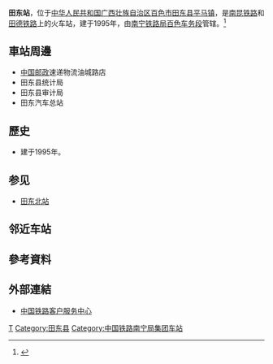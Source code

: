 {{Expand|time=2016-09-13T01:59:55+00:00}}
{{Infobox China railway station
|车站名称 =田东站
|图片 = 
|图片介绍 = 
|其他名称 = 
|车站拼音 = Tiandong
|英文名称 = Tiandong Railway Station
|车站代码 = 49382<ref>{{cite book|title=中华人民共和国铁路车站代码（GB/T 10302-2010）|publisher=中国标准出版社|year=2010|isbn=155066140495|ignore-isbn-error=true|pages=35}}</ref>
|电报码 = TDZ
|拼音码 = TDO
|始建时间 = 
|开通运营 = 
|车站位置 = [[广西壮族自治区|广西壮族自治区]][[百色市|百色市]][[田东县|田东县]][[平马镇_(田东县)|平马镇]]
|坐标 = {{coord|23.6279443|N|107.1295906|E|display=inline,title}}
|归属 = [[南宁铁路局|南宁铁路局]][[百色车务段|百色车务段]]
|线路 = [[南昆铁路|南昆铁路]]、[[田德铁路|田德铁路]]
|车站等级 = [[三等站_(中铁)|三等站]]
|使用状态 = 
|月台数目 = 
|股道数目 = 
}}
'''田东站'''，位于[[中华人民共和国|中华人民共和国]][[广西壮族自治区|广西壮族自治区]][[百色市|百色市]][[田东县|田东县]][[平马镇_(田东县)|平马镇]]，是[[南昆铁路|南昆铁路]]和[[田德铁路|田德铁路]]上的火车站，建于1995年，由[[南宁铁路局|南宁铁路局]][[百色车务段|百色车务段]]管辖。<ref>{{Cite web |url=http://search.huochepiao.com/huochezhan/jieshao/7.htm |title=田东火车站介绍 |access-date=2016-09-13 |archive-date=2016-08-04 |archive-url=https://web.archive.org/web/20160804104945/http://search.huochepiao.com/huochezhan/jieshao/7.htm |dead-url=no }}</ref>

==車站周邊==
* [[中国邮政|中国邮政]]速递物流油城路店
* 田东县统计局
* 田东县审计局
* 田东汽车总站

==歷史==
* 建于1995年。

== 参见 ==
*[[田东北站|田东北站]]

== 邻近车站 ==
{{start rail box|[[File:China_Railways.svg|16px]] [[中国铁路|中国铁路]]}}
{{s-inop|[[林逢站|林逢站]]|{{站|南宁}}方向}}
{{s-line|[[南昆铁路|南昆铁路]]<br />{{0}}← 9km 田东站 10km →}}
{{s-inop|[[仑圩站|仑圩站]]|{{站|昆明}}方向}}
{{end box}}

==參考資料==
{{reflist}}

==外部連結==
* [http://www.12306.cn/mormhweb/ 中国铁路客户服务中心] {{Wayback|url=http://www.12306.cn/mormhweb/ |date=20180205163941 }}

{{China-rail-stub}}
{{南昆铁路}}
{{田德铁路}}
[[Category:百色市铁路车站|T]]
[[Category:田东县|Category:田东县]]
[[Category:中国铁路南宁局集团车站|Category:中国铁路南宁局集团车站]]